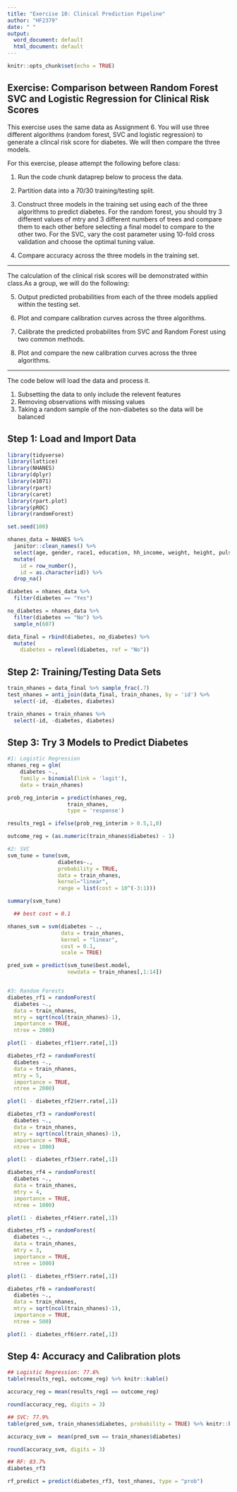 ```yaml
---
title: "Exercise 10: Clinical Prediction Pipeline"
author: "HF2379"
date: " "
output:
  word_document: default
  html_document: default
---
```


```r
knitr::opts_chunk$set(echo = TRUE)
```

## Exercise: Comparison between Random Forest SVC and Logistic Regression for Clinical Risk Scores

This exercise uses the same data as Assignment 6. You will use three different algorithms (random forest, SVC and logistic regression) to generate a clincal risk score for diabetes. We will then compare the three models.

For this exercise, please attempt the following before class:

1. Run the code chunk dataprep below to process the data. 

2. Partition data into a 70/30 training/testing split.

3. Construct three models in the training set using each of the three algorithms to predict diabetes. For the random forest, you should try 3 different values of mtry and 3 different numbers of trees and compare them to each other before selecting a final model to compare to the other two. For the SVC, vary the cost parameter using 10-fold cross validation and choose the optimal tuning value. 

4. Compare accuracy across the three models in the training set. 

***

The calculation of the clinical risk scores will be demonstrated within class.As a group, we will do the following:

5. Output predicted probabilities from each of the three models applied within the testing set. 

6. Plot and compare calibration curves across the three algorithms. 

7. Calibrate the predicted probabilites from SVC and Random Forest using two common methods.

8. Plot and compare the new calibration curves across the three algorithms.

***


The code below will load the data and process it. 

1. Subsetting the data to only include the relevent features
2. Removing observations with missing values
3. Taking a random sample of the non-diabetes so the data will be balanced


## Step 1: Load and Import Data
```r
library(tidyverse)
library(lattice)
library(NHANES)
library(dplyr)
library(e1071)
library(rpart)
library(caret)
library(rpart.plot)
library(pROC)
library(randomForest)

set.seed(100)

nhanes_data = NHANES %>% 
  janitor::clean_names() %>% 
  select(age, gender, race1, education, hh_income, weight, height, pulse, diabetes, bmi, phys_active, smoke100, bp_sys_ave, bp_dia_ave, tot_chol) %>% 
  mutate(
    id = row_number(), 
    id = as.character(id)) %>% 
  drop_na()

diabetes = nhanes_data %>% 
  filter(diabetes == "Yes")

no_diabetes = nhanes_data %>% 
  filter(diabetes == "No") %>% 
  sample_n(607)

data_final = rbind(diabetes, no_diabetes) %>% 
  mutate(
    diabetes = relevel(diabetes, ref = "No"))
```


## Step 2: Training/Testing Data Sets

```r
train_nhanes = data_final %>% sample_frac(.7)
test_nhanes = anti_join(data_final, train_nhanes, by = 'id') %>% 
  select(-id, -diabetes, diabetes)

train_nhanes = train_nhanes %>% 
  select(-id, -diabetes, diabetes)
```


## Step 3: Try 3 Models to Predict Diabetes

```r
#1: Logistic Regression
nhanes_reg = glm(
    diabetes ~., 
    family = binomial(link = 'logit'),
    data = train_nhanes)

prob_reg_interim = predict(nhanes_reg, 
                   train_nhanes, 
                   type = 'response')

results_reg1 = ifelse(prob_reg_interim > 0.5,1,0)

outcome_reg = (as.numeric(train_nhanes$diabetes) - 1)

#2: SVC
svm_tune = tune(svm, 
                diabetes~.,
                probability = TRUE,
                data = train_nhanes, 
                kernel="linear", 
                range = list(cost = 10^(-3:1)))

summary(svm_tune)

  ## best cost = 0.1

nhanes_svm = svm(diabetes ~ ., 
                 data = train_nhanes, 
                 kernel = "linear", 
                 cost = 0.1,
                 scale = TRUE)

pred_svm = predict(svm_tune$best.model, 
                   newdata = train_nhanes[,1:14])


#3: Random Forests
diabetes_rf1 = randomForest(
  diabetes ~., 
  data = train_nhanes, 
  mtry = sqrt(ncol(train_nhanes)-1), 
  importance = TRUE, 
  ntree = 2000)

plot(1 - diabetes_rf1$err.rate[,1])

diabetes_rf2 = randomForest(
  diabetes ~., 
  data = train_nhanes, 
  mtry = 5, 
  importance = TRUE, 
  ntree = 2000)

plot(1 - diabetes_rf2$err.rate[,1])

diabetes_rf3 = randomForest(
  diabetes ~., 
  data = train_nhanes, 
  mtry = sqrt(ncol(train_nhanes)-1), 
  importance = TRUE, 
  ntree = 1000)

plot(1 - diabetes_rf3$err.rate[,1])

diabetes_rf4 = randomForest(
  diabetes ~., 
  data = train_nhanes, 
  mtry = 4, 
  importance = TRUE, 
  ntree = 1000)

plot(1 - diabetes_rf4$err.rate[,1])

diabetes_rf5 = randomForest(
  diabetes ~., 
  data = train_nhanes, 
  mtry = 3, 
  importance = TRUE, 
  ntree = 1000)

plot(1 - diabetes_rf5$err.rate[,1])

diabetes_rf6 = randomForest(
  diabetes ~., 
  data = train_nhanes, 
  mtry = sqrt(ncol(train_nhanes)-1), 
  importance = TRUE, 
  ntree = 500)

plot(1 - diabetes_rf6$err.rate[,1])

```

## Step 4: Accuracy and Calibration plots

```r
## Logistic Regression: 77.6%
table(results_reg1, outcome_reg) %>% knitr::kable()

accuracy_reg = mean(results_reg1 == outcome_reg)

round(accuracy_reg, digits = 3)

## SVC: 77.9%
table(pred_svm, train_nhanes$diabetes, probability = TRUE) %>% knitr::kable()

accuracy_svm =  mean(pred_svm == train_nhanes$diabetes)

round(accuracy_svm, digits = 3)

## RF: 83.7%
diabetes_rf3

rf_predict = predict(diabetes_rf3, test_nhanes, type = "prob")


```

